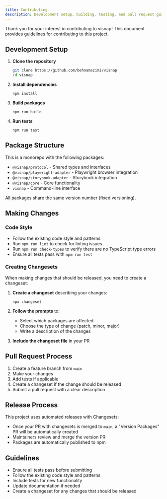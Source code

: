 ```yaml
---
title: Contributing
description: Development setup, building, testing, and pull request guidelines
---
```


Thank you for your interest in contributing to visnap! This document provides guidelines for contributing to this project.

## Development Setup

1. **Clone the repository**
   ```bash
   git clone https://github.com/behnamazimi/visnap
   cd visnap
   ```

2. **Install dependencies**
   ```npm
   npm install
   ```

3. **Build packages**
   ```npm
   npm run build
   ```

4. **Run tests**
   ```npm
   npm run test
   ```

## Package Structure

This is a monorepo with the following packages:

- `@visnap/protocol` - Shared types and interfaces
- `@visnap/playwright-adapter` - Playwright browser integration
- `@visnap/storybook-adapter` - Storybook integration
- `@visnap/core` - Core functionality
- `visnap` - Command-line interface

All packages share the same version number (fixed versioning).

## Making Changes

### Code Style

- Follow the existing code style and patterns
- Run `npm run lint` to check for linting issues
- Run `npm run check-types` to verify there are no TypeScript type errors
- Ensure all tests pass with `npm run test`

### Creating Changesets

When making changes that should be released, you need to create a changeset:

1. **Create a changeset** describing your changes:
   ```npm
   npx changeset
   ```

2. **Follow the prompts** to:
   - Select which packages are affected
   - Choose the type of change (patch, minor, major)
   - Write a description of the changes

3. **Include the changeset file** in your PR

## Pull Request Process

1. Create a feature branch from `main`
2. Make your changes
3. Add tests if applicable
4. Create a changeset if the change should be released
5. Submit a pull request with a clear description

## Release Process

This project uses automated releases with Changesets:

- Once your PR with changesets is merged to `main`, a "Version Packages" PR will be automatically created
- Maintainers review and merge the version PR
- Packages are automatically published to npm

## Guidelines

- Ensure all tests pass before submitting
- Follow the existing code style and patterns
- Include tests for new functionality
- Update documentation if needed
- Create a changeset for any changes that should be released
